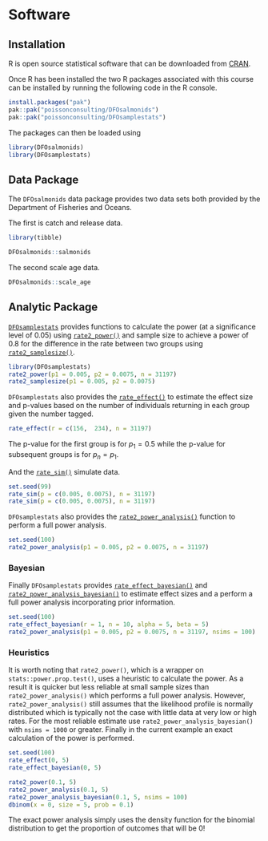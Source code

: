 # Software

## Installation

R is open source statistical software that can be downloaded from [CRAN](https://cran.r-project.org/).

Once R has been installed the two R packages associated with this course can be installed by running the following code in the R console.
```r
install.packages("pak")
pak::pak("poissonconsulting/DFOsalmonids")
pak::pak("poissonconsulting/DFOsamplestats")
```

The packages can then be loaded using

```r
library(DFOsalmonids)
library(DFOsamplestats)
```

## Data Package

The `DFOsalmonids` data package provides two data sets both provided by the Department of Fisheries and Oceans.

The first is catch and release data.

```r
library(tibble)

DFOsalmonids::salmonids
```

The second scale age data.

```r
DFOsalmonids::scale_age
```

## Analytic Package

[`DFOsamplestats`](https://poissonconsulting.github.io/DFOsamplestats/index.html) provides functions to calculate the power (at a significance level of 0.05) using [`rate2_power()`](https://poissonconsulting.github.io/DFOsamplestats/reference/rate2_power.html) and sample size to achieve a power of 0.8 for the difference in the rate between two groups using [`rate2_samplesize()`](https://poissonconsulting.github.io/DFOsamplestats/reference/rate2_samplesize.html).

```r
library(DFOsamplestats)
rate2_power(p1 = 0.005, p2 = 0.0075, n = 31197)
rate2_samplesize(p1 = 0.005, p2 = 0.0075)
```

`DFOsamplestats` also provides the [`rate_effect()`](https://poissonconsulting.github.io/DFOsamplestats/reference/rate_effect.html) to estimate the effect size and p-values  based on the number of individuals returning in each group given the number tagged.

```r
rate_effect(r = c(156,  234), n = 31197)
```

The p-value for the first group is for $p_1 = 0.5$ while the p-value for subsequent groups is for $p_n = p_1$.

And the [`rate_sim()`](https://poissonconsulting.github.io/DFOsamplestats/reference/rate_sim.html) simulate data.

```r
set.seed(99)
rate_sim(p = c(0.005, 0.0075), n = 31197)
rate_sim(p = c(0.005, 0.0075), n = 31197)
```

`DFOsamplestats` also provides the [`rate2_power_analysis()`](https://poissonconsulting.github.io/DFOsamplestats/reference/rate2_power_analysis.html) function to perform a full power analysis.

```r
set.seed(100)
rate2_power_analysis(p1 = 0.005, p2 = 0.0075, n = 31197)
```

### Bayesian

Finally `DFOsamplestats` provides [`rate_effect_bayesian()`](https://poissonconsulting.github.io/DFOsamplestats/reference/rate_effect_bayesian.html) and [`rate2_power_analysis_bayesian()`](https://poissonconsulting.github.io/DFOsamplestats/reference/rate2_power_analysis_bayesian.html) to estimate effect sizes and a perform a full power analysis incorporating prior information.

```r
set.seed(100)
rate_effect_bayesian(r = 1, n = 10, alpha = 5, beta = 5)
rate2_power_analysis(p1 = 0.005, p2 = 0.0075, n = 31197, nsims = 100)
```

### Heuristics

It is worth noting that `rate2_power()`, which is a wrapper on `stats::power.prop.test()`,
uses a heuristic to calculate the power.
As a result it is quicker but less reliable at small sample sizes than `rate2_power_analysis()` which performs a full power analysis.
However, `rate2_power_analysis()` still assumes that the likelihood profile is normally distributed which is typically not the case with little data at very low or high rates.
For the most reliable estimate use `rate2_power_analysis_bayesian()` with `nsims = 1000` or greater.
Finally in the current example an exact calculation of the power is performed.

```r
set.seed(100)
rate_effect(0, 5)
rate_effect_bayesian(0, 5)

rate2_power(0.1, 5)
rate2_power_analysis(0.1, 5)
rate2_power_analysis_bayesian(0.1, 5, nsims = 100)
dbinom(x = 0, size = 5, prob = 0.1)
```
The exact power analysis simply uses the density function for the binomial distribution to get the proportion of outcomes that will be 0!
